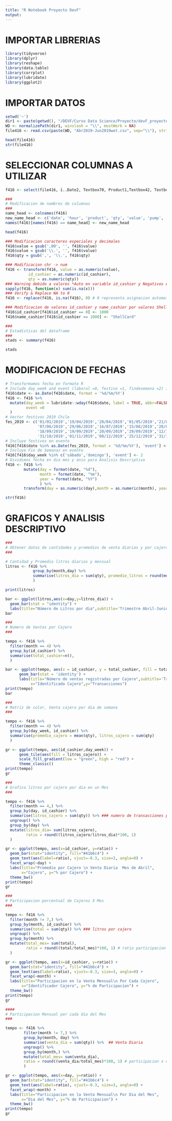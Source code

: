 ```yaml
---
title: "R Notebook Proyecto DevF"
output:
---
```


# IMPORTAR LIBRERIAS

```r
library(tidyverse)
library(dplyr)
library(reshape)
library(data.table)
library(corrplot)
library(lubridate)
library(ggplot2)
```

# IMPORTAR DATOS

```r
setwd('~')
dir1 <- paste(getwd(), "/DEVF/Curso Data Science/Proyecto/devF_proyecto/Assets", sep="")
WD <- normalizePath(dir1, winslash = "\\", mustWork = NA)
file416 <- read.csv(paste(WD, "Abr2019-Jun2019wet.csv", sep="\\"), stringsAsFactors = FALSE, strip.white = TRUE)

head(file416)
str(file416)
```

# SELECCIONAR COLUMNAS A UTILIZAR

```r
f416 <- select(file416, ï..Date2, Textbox70, Product1,Textbox42, Textbox44, Pump1, Cashier1, Name1, MOP11)

###
# Modificacion de nombres de columnas
###
name_head <- colnames(f416)
new_name_head <- c('date', 'hour', 'product', 'qty', 'value', 'pump', 'id_cashier','name_cashier', 'pay')
names(f416)[names(f416) == name_head] <- new_name_head

head(f416)
```
```r
### Modificacion caracteres especiales y decimales
f416$value = gsub(',00', '', f416$value)
f416$value = gsub('\\.', '', f416$value)
f416$qty = gsub(',', '\\.', f416$qty)

### Modificacion chr -> num
f416 <- transform(f416, value = as.numeric(value), 
          id_cashier = as.numeric(id_cashier),
          qty = as.numeric(qty))
### Warning debido a valores *Auto en variable id_cashier y Negativos en variable qty
sapply(f416, function(x) sum(is.na(x)))
### Verify & Replace NA to 0
f416 <- replace(f416, is.na(f416), 0) # 0 representa asignacion automatica

### Modificacion de valores id_cashier y name_cashier por valores Shellcard cajero default sistema
f416$id_cashier[f416$id_cashier == 0] <- 1000
f416$name_cashier[f416$id_cashier == 1000] <- "ShellCard"

###
# Estadísticas del dataframe
###
stads <- summary(f416)

stads
```

# MODIFICACION DE FECHAS

```r
# Transformamos fecha en formato R
# Include day_week and event (laboral =0, festivo =1, findesemana =2) in data
f416$date <- as.Date(f416$date, format = '%d/%m/%Y')
f416 <- f416 %>%
  mutate(day_week = lubridate::wday(f416$date, label = TRUE, abbr=FALSE),
         event =0
  )
# Vector festivos 2019 Chile
fes_2019 <- c('01/01/2019','19/04/2019','20/04/2019','01/05/2019','21/05/2019',
              '07/06/2019','29/06/2019','16/07/2019','15/08/2019','20/08/2019',  
              '18/09/2019','19/09/2019','20/09/2019','29/09/2019','12/10/2019',  
              '31/10/2019','01/11/2019','08/12/2019','25/12/2019','31/12/2019')
# Incluye festivos en evento
f416[f416$date %in% as.Date(fes_2019, format = '%d/%m/%Y'), 'event'] <- 1
# Incluye Fin de Semanas en evento
f416[f416$day_week %in% c('sábado','domingo'), 'event'] <- 2
# Dividimos fecha en dia mes y anio para Analisis Descriptivo
f416 <- f416 %>%
        mutate(day = format(date, "%d"),
               month = format(date, "%m"),
               year = format(date, "%Y")
               ) %>%
        transform(day = as.numeric(day),month = as.numeric(month), year = as.numeric(year))

str(f416)
```

# GRAFICOS Y ANALISIS DESCRIPTIVO

```r
###
# Obtener datos de cantidades y promedios de venta diarias y por cajeros
###

# Cantidad y Promedio litros diarios y mensual
litros <- f416 %>%
            group_by(month,day) %>%
            summarise(litros_dia = sum(qty), promedio_litros = round(mean(qty),2)
            )

print(litros)

bar <- ggplot(litros,aes(x=day,y=litros_dia)) +
  geom_bar(stat = "identity") +
  labs(title="Número de Litros por dia",subtitle='Trimestre Abril-Junio',x="Dias",y="Litros")
bar
```


```r
###
# Numero de Ventas por Cajero
###

tempo <- f416 %>%
  filter(month == 4) %>%
  group_by(id_cashier) %>%
  summarise(total_cashier=n(),
  )

bar <- ggplot(tempo, aes(x = id_cashier, y = total_cashier, fill = total_cashier)) +
      geom_bar(stat = 'identity') +
      labs(title="Número de ventas registradas por Cajero",subtitle='Trimestre Abril-Junio',
           x="Identificado Cajero",y="Transacciones")
print(tempo)
bar
```


```r
###
# Matriz de color, Venta cajero por dia de semana
###

tempo <- f416 %>%
  filter(month == 4) %>%
  group_by(day_week, id_cashier) %>%
  summarise(promedio_cajero = mean(qty), litros_cajero = sum(qty)
  )

gr <- ggplot(tempo, aes(id_cashier,day_week)) +
      geom_tile(aes(fill = litros_cajero)) + 
      scale_fill_gradient(low = "green", high = "red") +
      theme_classic()
print(tempo)
gr
```


```r
###
# Grafico litros por cajero por dia en un Mes
###

tempo <- f416 %>%
  filter(month == 4,) %>%
  group_by(day, id_cashier) %>%
  summarise(litros_cajero = sum(qty)) %>% ### numero de transacciones por cajeros x dia
  ungroup() %>%
  group_by(day) %>%
  mutate(litros_dia= sum(litros_cajero),
         ratio = round((litros_cajero/litros_dia)*100, 1)     
  )

gr <- ggplot(tempo, aes(x=id_cashier, y=ratio)) +
  geom_bar(stat="identity", fill="#41b6c4") +
  geom_text(aes(label=ratio), vjust=-0.3, size=3, angle=0) +
  facet_wrap(~day) +
  labs(title="Promedio por Cajero \n Venta Diaria  Mes de Abril", 
       x="Cajero", y="% por Cajero") +
  theme_bw()
print(tempo)
gr
```


```r
###
# Participacion porcentual de Cajeros X Mes
###

tempo <- f416 %>%
  filter(month != 7,) %>%
  group_by(month, id_cashier) %>%
  summarise(total = sum(qty)) %>% ### litros por cajero
  ungroup() %>%
  group_by(month) %>%
  mutate(total_mes= sum(total),
         ratio = round((total/total_mes)*100, 1) # ratio participacion cajero en total mes
  )

gr <- ggplot(tempo, aes(x=id_cashier, y=ratio)) +
  geom_bar(stat="identity", fill="#41b6c4") +
  geom_text(aes(label=ratio), vjust=-0.3, size=3, angle=0) +
  facet_wrap(~month) +
  labs(title="Participacion en la Venta Mensual\n Por Cada Cajero", 
       x="Identificador Cajero", y="% de Participacion") +
  theme_bw()
print(tempo)
gr
```


```r
####
# Participacion Mensual por cada dia del Mes
###

tempo <- f416 %>%
        filter(month != 7,) %>%
        group_by(month, day) %>%
        summarise(venta_dia = sum(qty)) %>%  ## Venta Diaria
        ungroup() %>%
        group_by(month,) %>%
        mutate(total_mes= sum(venta_dia),
        ratio = round((venta_dia/total_mes)*100, 1) # participacion x dia en total mes
        )

gr <- ggplot(tempo, aes(x=day, y=ratio)) +
  geom_bar(stat="identity", fill="#41b6c4") +
  geom_text(aes(label=ratio), vjust=-0.3, size=3, angle=0) +
  facet_wrap(~month) +
  labs(title="Participacion en la Venta Mensual\n Por Dia del Mes", 
       x="Dia del Mes", y="% de Participacion") +
  theme_bw()
print(tempo)
gr
```


  
